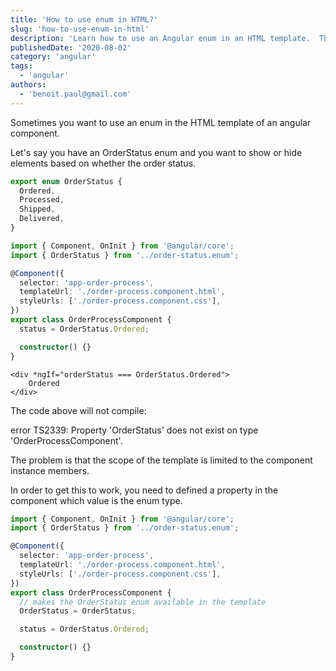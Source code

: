 ```yaml
---
title: 'How to use enum in HTML?'
slug: 'how-to-use-enum-in-html'
description: 'Learn how to use an Angular enum in an HTML template.  This is a trick you will use often.'
publishedDate: '2020-08-02'
category: 'angular'
tags:
  - 'angular'
authors:
  - 'benoit.paul@gmail.com'
---
```


Sometimes you want to use an enum in the HTML template of an angular component.

Let's say you have an OrderStatus enum and you want to show or hide elements based on whether the order status.

```typescript
export enum OrderStatus {
  Ordered,
  Processed,
  Shipped,
  Delivered,
}
```

```typescript
import { Component, OnInit } from '@angular/core';
import { OrderStatus } from '../order-status.enum';

@Component({
  selector: 'app-order-process',
  templateUrl: './order-process.component.html',
  styleUrls: ['./order-process.component.css'],
})
export class OrderProcessComponent {
  status = OrderStatus.Ordered;

  constructor() {}
}
```

```markup
<div *ngIf="orderStatus === OrderStatus.Ordered">
    Ordered
</div>
```

The code above will not compile:

error TS2339: Property 'OrderStatus' does not exist on type 'OrderProcessComponent'.

The problem is that the scope of the template is limited to the component instance members.

In order to get this to work, you need to defined a property in the component which value is the enum type.

```typescript
import { Component, OnInit } from '@angular/core';
import { OrderStatus } from '../order-status.enum';

@Component({
  selector: 'app-order-process',
  templateUrl: './order-process.component.html',
  styleUrls: ['./order-process.component.css'],
})
export class OrderProcessComponent {
  // makes the OrderStatus enum available in the template
  OrderStatus = OrderStatus;

  status = OrderStatus.Ordered;

  constructor() {}
}
```
